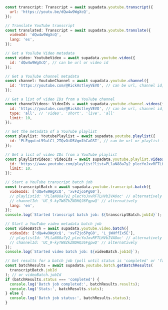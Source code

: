 ```js Node
const transcript: Transcript = await supadata.youtube.transcript({
  url: 'https://youtu.be/dQw4w9WgXcQ',
});

// Translate YouTube transcript
const translated: Transcript = await supadata.youtube.translate({
  videoId: 'dQw4w9WgXcQ',
  lang: 'es',
});

// Get a YouTube Video metadata
const video: YoutubeVideo = await supadata.youtube.video({
  id: 'dQw4w9WgXcQ', // can be url or video id
});

// Get a YouTube channel metadata
const channel: YoutubeChannel = await supadata.youtube.channel({
  id: 'https://youtube.com/@RickAstleyVEVO', // can be url, channel id, handle
});

// Get a list of video IDs from a YouTube channel
const channelVideos: VideoIds = await supadata.youtube.channel.videos({
  id: 'https://youtube.com/@RickAstleyVEVO', // can be url, channel id, handle
  type: 'all', // 'video', 'short', 'live', 'all'
  limit: 10,
});

// Get the metadata of a YouTube playlist
const playlist: YoutubePlaylist = await supadata.youtube.playlist({
  id: 'PLFgquLnL59alCl_2TQvOiD5Vgm1hCaGSI', // can be url or playlist id
});

// Get a list of video IDs from a YouTube playlist
const playlistVideos: VideoIds = await supadata.youtube.playlist.videos({
  id: 'https://www.youtube.com/playlist?list=PLlaN88a7y2_plecYoJxvRFTLHVbIVAOoc', // can be url or playlist id
  limit: 10,
});

// Start a YouTube transcript batch job
const transcriptBatch = await supadata.youtube.transcript.batch({
  videoIds: ['dQw4w9WgXcQ', 'xvFZjo5PgG0'],
  // playlistId: 'PLlaN88a7y2_plecYoJxvRFTLHVbIVAOoc' // alternatively
  // channelId: 'UC_9-kyTW8ZkZNDHQJ6FgpwQ' // alternatively
  lang: 'en',
});
console.log(`Started transcript batch job: ${transcriptBatch.jobId}`);

// Start a YouTube video metadata batch job
const videoBatch = await supadata.youtube.video.batch({
  videoIds: ['dQw4w9WgXcQ', 'xvFZjo5PgG0', 'L_jWHffIx5E'],
  // playlistId: 'PLlaN88a7y2_plecYoJxvRFTLHVbIVAOoc' // alternatively
  // channelId: 'UC_9-kyTW8ZkZNDHQJ6FgpwQ' // alternatively
});
console.log(`Started video batch job: ${videoBatch.jobId}`);

// Get results for a batch job (poll until status is 'completed' or 'failed')
const batchResults = await supadata.youtube.batch.getBatchResults(
  transcriptBatch.jobId
); // or videoBatch.jobId
if (batchResults.status === 'completed') {
  console.log('Batch job completed:', batchResults.results);
  console.log('Stats:', batchResults.stats);
} else {
  console.log('Batch job status:', batchResults.status);
}
```